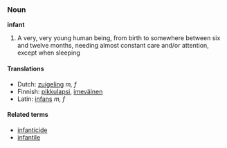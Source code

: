===Noun===
'''infant'''

#A very, very young human being, from birth to somewhere between six and twelve months, needing almost constant care and/or attention, except when sleeping

====Translations====
*Dutch: [[zuigeling]] ''m, f''
*Finnish: [[pikkulapsi]], [[imeväinen]]
*Latin: [[infans]] ''m, f''

====Related terms====
*[[infanticide]]
*[[infantile]]